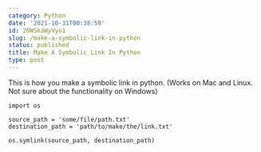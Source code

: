 ```yaml
---
category: Python
date: '2021-10-31T00:38:59'
id: 20WSkaWyVyo1
slug: /make-a-symbolic-link-in-python
status: published
title: Make A Symbolic Link In Python
type: post
---
```


This is how you make a symbolic link in python. (Works on Mac and Linux. Not sure about the functionality on Windows)

```python3
import os

source_path = 'some/file/path.txt'
destination_path = 'path/to/make/the/link.txt'

os.symlink(source_path, destination_path)
```